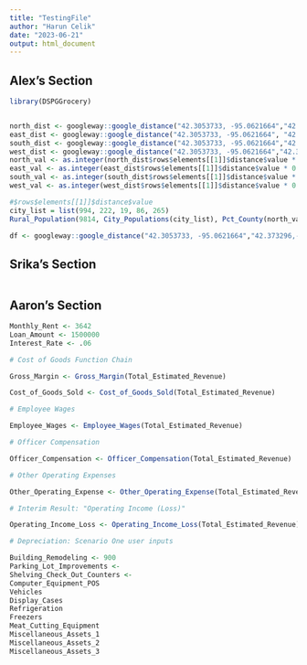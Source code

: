 ```yaml
---
title: "TestingFile"
author: "Harun Celik"
date: "2023-06-21"
output: html_document
---
```



## Alex's Section

```r
library(DSPGGrocery)


north_dist <- googleway::google_distance("42.3053733, -95.0621664","42.373296,-95.1508718",key = Sys.getenv("GOOGLE_KEY"))
east_dist <- googleway::google_distance("42.3053733, -95.0621664", "42.2669247,-95.0038576",key = Sys.getenv("GOOGLE_KEY"))
south_dist <- googleway::google_distance("42.3053733, -95.0621664","42.258085,-95.223378",key = Sys.getenv("GOOGLE_KEY"))
west_dist <- googleway::google_distance("42.3053733, -95.0621664","42.3113755,-95.6832781",key = Sys.getenv("GOOGLE_KEY"))
north_val <- as.integer(north_dist$rows$elements[[1]]$distance$value * 0.00062137)
east_val <- as.integer(east_dist$rows$elements[[1]]$distance$value * 0.00062137)
south_val <- as.integer(south_dist$rows$elements[[1]]$distance$value * 0.00062137)
west_val <- as.integer(west_dist$rows$elements[[1]]$distance$value * 0.00062137)

#$rows$elements[[1]]$distance$value
city_list = list(994, 222, 19, 86, 265)
Rural_Population(9814, City_Populations(city_list), Pct_County(north_val,east_val,south_val,west_val, 1500*.62137119))


```
```r
df <- googleway::google_distance("42.3053733, -95.0621664","42.373296,-95.1508718", key = Sys.getenv("GOOGLE_KEY"))
```


## Srika's Section

```r

```


## Aaron's Section

```r
Monthly_Rent <- 3642
Loan_Amount <- 1500000
Interest_Rate <- .06

# Cost of Goods Function Chain

Gross_Margin <- Gross_Margin(Total_Estimated_Revenue)

Cost_of_Goods_Sold <- Cost_of_Goods_Sold(Total_Estimated_Revenue)

# Employee Wages

Employee_Wages <- Employee_Wages(Total_Estimated_Revenue)

# Officer Compensation

Officer_Compensation <- Officer_Compensation(Total_Estimated_Revenue)

# Other Operating Expenses

Other_Operating_Expense <- Other_Operating_Expense(Total_Estimated_Revenue)

# Interim Result: "Operating Income (Loss)"

Operating_Income_Loss <- Operating_Income_Loss(Total_Estimated_Revenue)

# Depreciation: Scenario One user inputs

Building_Remodeling <- 900
Parking_Lot_Improvements <- 
Shelving_Check_Out_Counters <- 
Computer_Equipment_POS
Vehicles
Display_Cases
Refrigeration
Freezers
Meat_Cutting_Equipment
Miscellaneous_Assets_1
Miscellaneous_Assets_2
Miscellaneous_Assets_3

```

